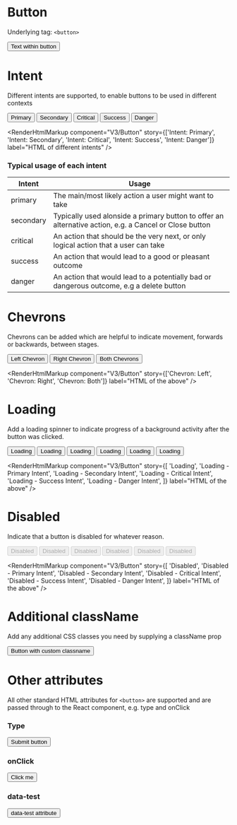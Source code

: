 
<Meta title="V3/Button" component={Button} />

# Button

Underlying tag: `<button>`

<Canvas>
  <Story name="Default Usage">
    <Button>Text within button</Button>
  </Story>
</Canvas>

<RenderHtmlMarkup component="V3/Button" story="Default Usage" />

# Intent

Different intents are supported, to enable buttons to be used in different contexts

<Canvas>
  <Story name="Intent: Primary">
    <Button intent="primary">Primary</Button>
  </Story>
  <Story name="Intent: Secondary">
    <Button intent="secondary">Secondary</Button>
  </Story>
  <Story name="Intent: Critical">
    <Button intent="critical">Critical</Button>
  </Story>
  <Story name="Intent: Success">
    <Button intent="success">Success</Button>
  </Story>
  <Story name="Intent: Danger">
    <Button intent="danger">Danger</Button>
  </Story>
</Canvas>

<RenderHtmlMarkup
  component="V3/Button"
  story={['Intent: Primary', 'Intent: Secondary', 'Intent: Critical', 'Intent: Success', 'Intent: Danger']}
  label="HTML of different intents"
/>

### Typical usage of each intent

| Intent    | Usage                                                                                                  |
| --------- | ------------------------------------------------------------------------------------------------------ |
| primary   | The main/most likely action a user might want to take                                                  |
| secondary | Typically used alonside a primary button to offer an alternative action, e.g. a Cancel or Close button |
| critical  | An action that should be the very next, or only logical action that a user can take                    |
| success   | An action that would lead to a good or pleasant outcome                                                |
| danger    | An action that would lead to a potentially bad or dangerous outcome, e.g a delete button               |

# Chevrons

Chevrons can be added which are helpful to indicate movement, forwards or backwards, between stages.

<Canvas>
  <Story name="Chevron: Left">
    <Button chevronLeft intent="primary">
      Left Chevron
    </Button>
  </Story>
  <Story name="Chevron: Right">
    <Button chevronRight intent="primary">
      Right Chevron
    </Button>
  </Story>
  <Story name="Chevron: Both">
    <Button chevronLeft chevronRight intent="primary">
      Both Chevrons
    </Button>
  </Story>
</Canvas>

<RenderHtmlMarkup
  component="V3/Button"
  story={['Chevron: Left', 'Chevron: Right', 'Chevron: Both']}
  label="HTML of the above"
/>

# Loading

Add a loading spinner to indicate progress of a background activity after the button was clicked.

<Canvas>
  <Story name="Loading">
    <Button loading>Loading</Button>
  </Story>
  <Story name="Loading - Primary Intent">
    <Button intent="primary" loading>
      Loading
    </Button>
  </Story>
  <Story name="Loading - Secondary Intent">
    <Button intent="secondary" loading>
      Loading
    </Button>
  </Story>
  <Story name="Loading - Critical Intent">
    <Button intent="critical" loading>
      Loading
    </Button>
  </Story>
  <Story name="Loading - Success Intent">
    <Button intent="success" loading>
      Loading
    </Button>
  </Story>
  <Story name="Loading - Danger Intent">
    <Button intent="danger" loading>
      Loading
    </Button>
  </Story>
</Canvas>

<RenderHtmlMarkup
  component="V3/Button"
  story={[
    'Loading',
    'Loading - Primary Intent',
    'Loading - Secondary Intent',
    'Loading - Critical Intent',
    'Loading - Success Intent',
    'Loading - Danger Intent',
  ]}
  label="HTML of the above"
/>

# Disabled

Indicate that a button is disabled for whatever reason.

<Canvas>
  <Story name="Disabled">
    <Button disabled>Disabled</Button>
  </Story>
  <Story name="Disabled - Primary Intent">
    <Button intent="primary" disabled>
      Disabled
    </Button>
  </Story>
  <Story name="Disabled - Secondary Intent">
    <Button intent="secondary" disabled>
      Disabled
    </Button>
  </Story>
  <Story name="Disabled - Critical Intent">
    <Button intent="critical" disabled>
      Disabled
    </Button>
  </Story>
  <Story name="Disabled - Success Intent">
    <Button intent="success" disabled>
      Disabled
    </Button>
  </Story>
  <Story name="Disabled - Danger Intent">
    <Button intent="danger" disabled>
      Disabled
    </Button>
  </Story>
</Canvas>

<RenderHtmlMarkup
  component="V3/Button"
  story={[
    'Disabled',
    'Disabled - Primary Intent',
    'Disabled - Secondary Intent',
    'Disabled - Critical Intent',
    'Disabled - Success Intent',
    'Disabled - Danger Intent',
  ]}
  label="HTML of the above"
/>

# Additional className

Add any additional CSS classes you need by supplying a className prop

<Canvas>
  <Story name="Additional className">
    <Button className="my-custom-className" intent="primary">
      Button with custom classname
    </Button>
  </Story>
</Canvas>

# Other attributes

All other standard HTML attributes for `<button>` are supported and are passed through to the React component, e.g. type and onClick

### Type

<Canvas>
  <Story name="Standard attributes: type">
    <Button type="submit" intent="primary">
      Submit button
    </Button>
  </Story>
</Canvas>

<RenderHtmlMarkup component="V3/Button" story="Standard attributes: type" />

### onClick

<Canvas>
  <Story name="Standard attributes: onClick">
    <Button onClick={action('Button was clicked')} intent="primary">
      Click me
    </Button>
  </Story>
</Canvas>

### data-test

<Canvas>
  <Story name="Standard attributes: data-*">
    <Button data-test="someValue" intent="primary">
      data-test attribute
    </Button>
  </Story>
</Canvas>

<RenderHtmlMarkup component="V3/Button" story="Standard attributes: data-*" />
